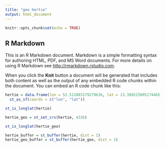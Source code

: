 ```yaml
---
title: "geo hertie"
output: html_document
---
```


```r
knitr::opts_chunk$set(echo = TRUE)
```

## R Markdown

This is an R Markdown document. Markdown is a simple formatting syntax for authoring HTML, PDF, and MS Word documents. For more details on using R Markdown see <http://rmarkdown.rstudio.com>.

When you click the **Knit** button a document will be generated that includes both content as well as the output of any embedded R code chunks within the document. You can embed an R code chunk like this:

```r
hertie = data.frame(lon = 52.512803179279636, lat = 13.389225005174465) %>% 
  st_as_sf(coords = c("lon", "lat"))

st_is_longlat(hertie)

```


```r
hertie_geo = st_set_crs(hertie, 4326)

st_is_longlat(hertie_geo)

```

```r
hertie_buffer = st_buffer(hertie, dist = 1)
hertie_geo_buffer = st_buffer(hertie_geo, dist = 1)

```

```r


```

```r


```

